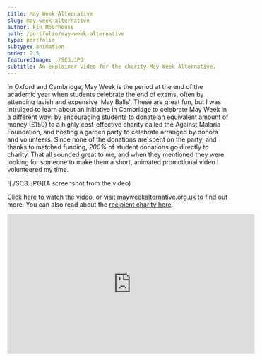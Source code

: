 ```yaml
---
title: May Week Alternative
slug: may-week-alternative
author: Fin Moorhouse
path: /portfolio/may-week-alternative
type: portfolio
subtype: animation
order: 2.5
featuredImage: ./SC3.JPG
subtitle: An explainer video for the charity May Week Alternative.
---
```


In Oxford and Cambridge, May Week is the period at the end of the academic year when students celebrate the end of exams, often by attending lavish and expensive 'May Balls'. These are great fun, but I was intruiged to learn about an initiative in Cambridge to celebrate May Week in a different way: by encouraging students to donate an equivalent amount of money (£150) to a highly cost-effective charity called the Against Malaria Foundation, and hosting a garden party to celebrate arranged by donors and volunteers. Since none of the donations are spent on the party, and thanks to matched funding, *200%* of student donations go directly to charity. That all sounded great to me, and when they mentioned they were looking for someone to make them a short, animated promotional video I volunteered my time.

![./SC3.JPG](A screenshot from the video)

[Click here](https://youtu.be/nefUw0xT75Y) to watch the video, or visit [mayweekalternative.org.uk](http://mayweekalternative.org.uk/) to find out more. You can also read about the [recipient charity here](https://www.givewell.org/charities/amf).

<iframe width="560" height="315" src="https://www.youtube.com/embed/nefUw0xT75Y" frameborder="0" allow="accelerometer; autoplay; encrypted-media; gyroscope; picture-in-picture" allowfullscreen></iframe>